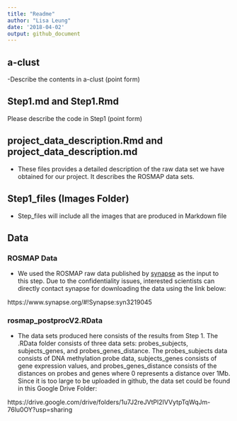 ```yaml
---
title: "Readme"
author: "Lisa Leung"
date: '2018-04-02'
output: github_document
---
```


## a-clust

-Describe the contents in a-clust (point form)

## Step1.md and Step1.Rmd

Please describe the code in Step1 (point form)

## project_data_description.Rmd and project_data_description.md

- These files provides a detailed description of the raw data set we have obtained for our project. It describes the ROSMAP data sets.

## Step1_files (Images Folder)

- Step_files will include all the images that are produced in Markdown file

## Data

### ROSMAP Data

- We used the ROSMAP raw data published by [synapse](https://www.synapse.org/) as the input to this step. Due to the confidentiality issues, interested scientists can directly contact synapse for downloading the data using the link below:

https://www.synapse.org/#!Synapse:syn3219045


### rosmap_postprocV2.RData

- The data sets produced here consists of the results from Step 1. The .RData folder consists of three data sets: probes_subjects, subjects_genes, and probes_genes_distance. The probes_subjects data consists of DNA methylation probe data, subjects_genes consists of gene expression values, and probes_genes_distance consists of the distances on probes and genes where 0 represents a distance over 1Mb. Since it is too large to be uploaded in github, the data set could be found in this Google Drive Folder:

https://drive.google.com/drive/folders/1u7J2reJVtPl2IVVytpTqWqJm-76lu0OY?usp=sharing
